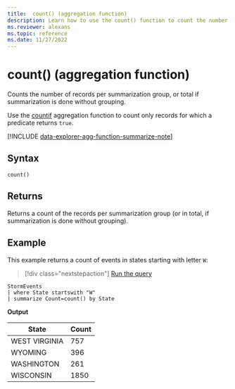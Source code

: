 ```yaml
---
title:  count() (aggregation function)
description: Learn how to use the count() function to count the number of records in a group.
ms.reviewer: alexans
ms.topic: reference
ms.date: 11/27/2022
---
```

# count() (aggregation function)

Counts the number of records per summarization group, or total if summarization is done without grouping.

Use the [countif](countif-aggfunction.md) aggregation function to count only records for which a predicate returns `true`.

[!INCLUDE [data-explorer-agg-function-summarize-note](../../includes/data-explorer-agg-function-summarize-note.md)]

## Syntax

`count()`

## Returns

Returns a count of the records per summarization group (or in total, if summarization is done without grouping).

## Example

This example returns a count of events in states starting with letter `W`:

> [!div class="nextstepaction"]
> <a href="https://dataexplorer.azure.com/clusters/help/databases/Samples?query=H4sIAAAAAAAAAwsuyS/KdS1LzSsp5qpRKM9ILUpVCC5JLElVKC5JLCopLs8syVBQClcCShaX5uYmFmVWpSo455fmldgmg0gNTYWkSogOAJStyvpLAAAA" target="_blank">Run the query</a>

```kusto
StormEvents
| where State startswith "W"
| summarize Count=count() by State
```

**Output**

|State|Count|
|---|---|
|WEST VIRGINIA|757|
|WYOMING|396|
|WASHINGTON|261|
|WISCONSIN|1850|